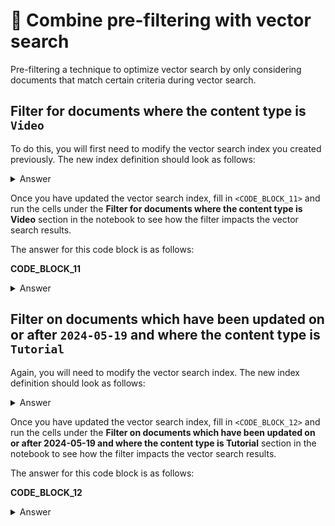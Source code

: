 # 🦹 Combine pre-filtering with vector search

Pre-filtering a technique to optimize vector search by only considering documents that match certain criteria during vector search.

## Filter for documents where the content type is `Video`

To do this, you will first need to modify the vector search index you created previously. The new index definition should look as follows:

<details>
<summary>Answer</summary>
<div>
```python
{
  "fields": [
    {
      "type": "vector",
      "path": "embedding",
      "numDimensions": 384,
      "similarity": "cosine"
    },
    {
      "type":"filter",
      "path":"metadata.contentType"
    }
  ]
}
```
</div>
</details>

Once you have updated the vector search index, fill in `<CODE_BLOCK_11>` and run the cells under the **Filter for documents where the content type is Video** section in the notebook to see how the filter impacts the vector search results.

The answer for this code block is as follows:

**CODE_BLOCK_11**

<details>
<summary>Answer</summary>
<div>
```python
[
    {
        "$vectorSearch": {
            "index": "vector_index",
            "path": "embedding",
            "queryVector": query_embedding,
            "numCandidates": 150,
            "limit": 5,
            "filter": {"metadata.contentType": "Video"}
        }
    },
    {
        "$project": {
            "_id": 0,
            "body": 1,
            "score": {"$meta": "vectorSearchScore"}
        }
    }
]
```
</div>
</details>


## Filter on documents which have been updated on or after `2024-05-19` and where the content type is `Tutorial`

Again, you will need to modify the vector search index. The new index definition should look as follows:

<details>
<summary>Answer</summary>
<div>
```python
{
  "fields": [
    {
      "type": "vector",
      "path": "embedding",
      "numDimensions": 384,
      "similarity": "cosine"
    },
    {
      "type":"filter",
      "path":"metadata.contentType"
    },
    {
      "type":"filter",
      "path":"updated"
    }
  ]
}
```
</div>
</details>

Once you have updated the vector search index, fill in `<CODE_BLOCK_12>` and run the cells under the **Filter on documents which have been updated on or after 2024-05-19 and where the content type is Tutorial** section in the notebook to see how the filter impacts the vector search results.

The answer for this code block is as follows:

**CODE_BLOCK_12**

<details>
<summary>Answer</summary>
<div>
```python
[
    {
        "$vectorSearch": {
            "index": "vector_index",
            "path": "embedding",
            "queryVector": query_embedding,
            "numCandidates": 150,
            "limit": 5,
            "filter": {
                "metadata.contentType": "Tutorial",
                "updated": {"$gte": "2024-05-19"}
            }
        }
    },
    {
        "$project": {
            "_id": 0,
            "body": 1,
            "score": {"$meta": "vectorSearchScore"}
        }
    }
]
```
</div>
</details>